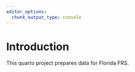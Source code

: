 ```yaml
---
editor_options:
  chunk_output_type: console
---
```


# Introduction

This quarto project prepares data for Florida FRS.





